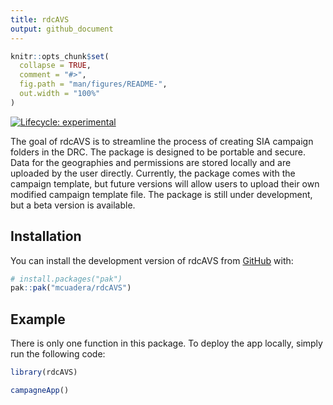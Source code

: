 ```yaml
---
title: rdcAVS
output: github_document
---
```


<!-- README.md is generated from README.Rmd. Please edit that file -->

```r
knitr::opts_chunk$set(
  collapse = TRUE,
  comment = "#>",
  fig.path = "man/figures/README-",
  out.width = "100%"
)
```

<!-- badges: start -->
[![Lifecycle: experimental](https://img.shields.io/badge/lifecycle-experimental-orange.svg)](https://lifecycle.r-lib.org/articles/stages.html#experimental)
<!-- badges: end -->

The goal of rdcAVS is to streamline the process of creating SIA campaign folders in the DRC. The package is
designed to be portable and secure. Data for the geographies and permissions are stored locally and 
are uploaded by the user directly. Currently, the package comes with the campaign template, but future versions will allow 
users to upload their own modified campaign template file. The package is still under development, but a beta version is available.

## Installation

You can install the development version of rdcAVS from [GitHub](https://github.com/) with:

``` r
# install.packages("pak")
pak::pak("mcuadera/rdcAVS")
```

## Example

There is only one function in this package. To deploy the app locally, simply run the following code:

``` r
library(rdcAVS)

campagneApp()
```



